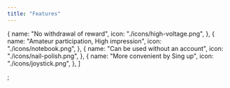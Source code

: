 ---
title: "Features"
---

  {
    name: "No withdrawal of reward",
    icon: "./icons/high-voltage.png",
  },
  {
    name: "Amateur participation, High impression",
    icon: "./icons/notebook.png",
  },
  {
    name: "Can be used without an account",
    icon: "./icons/nail-polish.png",
  },
  {
    name: "More convenient by Sing up",
    icon: "./icons/joystick.png",
  },
]

;
